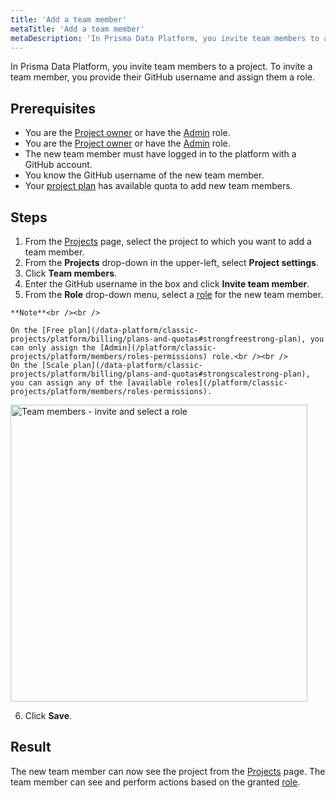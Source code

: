 ```yaml
---
title: 'Add a team member'
metaTitle: 'Add a team member'
metaDescription: 'In Prisma Data Platform, you invite team members to a project. To invite a team member, you provide their GitHub username and assign them a role.'
---
```


<TopBlock>

In Prisma Data Platform, you invite team members to a project. To invite a team member, you provide their GitHub username and assign them a role.

</TopBlock>

## Prerequisites

- You are the [Project owner](/platform/classic-projects/platform/members/roles-permissions) or have the [Admin](/platform/classic-projects/platform/members/roles-permissions) role.
- You are the [Project owner](/platform/classic-projects/platform/members/roles-permissions) or have the [Admin](/platform/classic-projects/platform/members/roles-permissions) role.
- The new team member must have logged in to the platform with a GitHub account.
- You know the GitHub username of the new team member.
- Your [project plan](/data-platform/classic-projects/platform/billing/plans-and-quotas) has available quota to add new team members.

## Steps

1. From the [Projects](https://cloud.prisma.io/projects) page, select the project to which you want to add a team member.
2. From the **Projects** drop-down in the upper-left, select **Project settings**.
3. Click **Team members**.
4. Enter the GitHub username in the box and click **Invite team member**.
5. From the **Role** drop-down menu, select a [role](/platform/classic-projects/platform/members/roles-permissions) for the new team member.

  <Admonition>

    **Note**<br /><br />

    On the [Free plan](/data-platform/classic-projects/platform/billing/plans-and-quotas#strongfreestrong-plan), you can only assign the [Admin](/platform/classic-projects/platform/members/roles-permissions) role.<br /><br />
    On the [Scale plan](/data-platform/classic-projects/platform/billing/plans-and-quotas#strongscalestrong-plan), you can assign any of the [available roles](/platform/classic-projects/platform/members/roles-permissions).

  </Admonition>

<img
  src="./images/team-members-invite-and-select-role.png"
  alt="Team members - invite and select a role"
  width="475px"
/>

6. Click **Save**.

## Result

The new team member can now see the project from the [Projects](https://cloud.prisma.io/projects) page. The team member can see and perform actions based on the granted [role](/platform/classic-projects/platform/members/roles-permissions).
